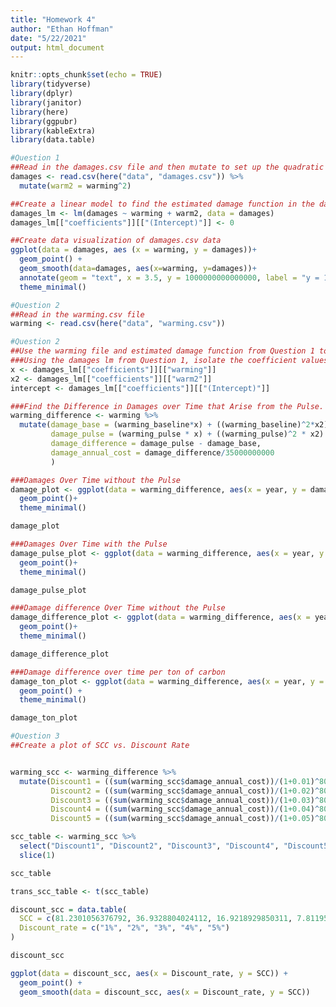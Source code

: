 ```yaml
---
title: "Homework 4"
author: "Ethan Hoffman"
date: "5/22/2021"
output: html_document
---
```


```r
knitr::opts_chunk$set(echo = TRUE)
library(tidyverse)
library(dplyr)
library(janitor)
library(here)
library(ggpubr)
library(kableExtra)
library(data.table)
```


```r
#Question 1
##Read in the damages.csv file and then mutate to set up the quadratic equation
damages <- read.csv(here("data", "damages.csv")) %>% 
  mutate(warm2 = warming^2)

##Create a linear model to find the estimated damage function in the damages data table
damages_lm <- lm(damages ~ warming + warm2, data = damages)
damages_lm[["coefficients"]][["(Intercept)"]] <- 0

##Create data visualization of damages.csv data
ggplot(data = damages, aes (x = warming, y = damages))+
  geom_point() +
  geom_smooth(data=damages, aes(x=warming, y=damages))+
  annotate(geom = "text", x = 3.5, y = 1000000000000000, label = "y = 1.95 * (10^-13) x^2 - 3.07 * (10^-12) x") +
  theme_minimal()
```


```r
#Question 2
##Read in the warming.csv file
warming <- read.csv(here("data", "warming.csv"))

```


```r
#Question 2
##Use the warming file and estimated damage function from Question 1 to create four plots
###Using the damages lm from Question 1, isolate the coefficient values to create this next graph.
x <- damages_lm[["coefficients"]][["warming"]]
x2 <- damages_lm[["coefficients"]][["warm2"]]
intercept <- damages_lm[["coefficients"]][["(Intercept)"]]

###Find the Difference in Damages over Time that Arise from the Pulse. After finding the difference, divide the difference by 35 billion tons of carbon which is roughly equal to the amount of annual global emissions
warming_difference <- warming %>%
  mutate(damage_base = (warming_baseline*x) + ((warming_baseline)^2*x2) + intercept,
         damage_pulse = (warming_pulse * x) + ((warming_pulse)^2 * x2) + intercept,
         damage_difference = damage_pulse - damage_base,
         damage_annual_cost = damage_difference/35000000000
         )

```

```r
###Damages Over Time without the Pulse
damage_plot <- ggplot(data = warming_difference, aes(x = year, y = damage_base))+
  geom_point()+
  theme_minimal()

damage_plot

###Damages Over Time with the Pulse
damage_pulse_plot <- ggplot(data = warming_difference, aes(x = year, y = damage_pulse))+
  geom_point()+
  theme_minimal()

damage_pulse_plot

###Damage difference Over Time without the Pulse
damage_difference_plot <- ggplot(data = warming_difference, aes(x = year, y = damage_difference))+
  geom_point()+
  theme_minimal()

damage_difference_plot

###Damage difference over time per ton of carbon
damage_ton_plot <- ggplot(data = warming_difference, aes(x = year, y = damage_annual_cost)) +
  geom_point() +
  theme_minimal()

damage_ton_plot
```


```r
#Question 3
##Create a plot of SCC vs. Discount Rate


warming_scc <- warming_difference %>% 
  mutate(Discount1 = ((sum(warming_scc$damage_annual_cost))/(1+0.01)^80),
         Discount2 = ((sum(warming_scc$damage_annual_cost))/(1+0.02)^80),
         Discount3 = ((sum(warming_scc$damage_annual_cost))/(1+0.03)^80),
         Discount4 = ((sum(warming_scc$damage_annual_cost))/(1+0.04)^80),
         Discount5 = ((sum(warming_scc$damage_annual_cost))/(1+0.05)^80))

scc_table <- warming_scc %>% 
  select("Discount1", "Discount2", "Discount3", "Discount4", "Discount5") %>% 
  slice(1)

scc_table

trans_scc_table <- t(scc_table)

discount_scc = data.table(
  SCC = c(81.2301056376792, 36.9328804024112, 16.9218929850311, 7.8119557882259, 3.6331472085021),
  Discount_rate = c("1%", "2%", "3%", "4%", "5%")
)

discount_scc

ggplot(data = discount_scc, aes(x = Discount_rate, y = SCC)) +
  geom_point() +
  geom_smooth(data = discount_scc, aes(x = Discount_rate, y = SCC))

```

